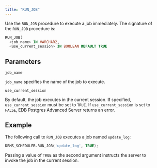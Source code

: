 ```yaml
---
title: "RUN_JOB"
---
```


Use the `RUN_JOB` procedure to execute a job immediately. The signature of the `RUN_JOB` procedure is:

```sql
RUN_JOB(
  <job_name> IN VARCHAR2,
  <use_current_session> IN BOOLEAN DEFAULT TRUE
```

## Parameters

`job_name`

 `job_name` specifies the name of the job to execute.

`use_current_session`

 By default, the job executes in the current session. If specified, `use_current_session` must be set to `TRUE`. If `use_current_session` is set to `FALSE`, EDB Postgres Advanced Server returns an error.

## Example

The following call to `RUN_JOB` executes a job named `update_log`:

```sql
DBMS_SCHEDULER.RUN_JOB('update_log', TRUE);
```

Passing a value of `TRUE` as the second argument instructs the server to invoke the job in the current session.
